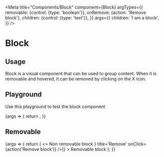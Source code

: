 
<Meta
  title="Components/Block"
  component={Block}
  argTypes={{
    removable: {control: {type: 'boolean'}},
    onRemove: {action: 'Remove block'},
    children: {control: {type: 'text'}},
  }}
  args={{
    children: 'I am a block',
  }}
/>

# Block

## Usage

Block is a visual component that can be used to group content.
When it is removable and hovered, it can be removed by clicking on the X icon.

## Playground

Use this playground to test the block component

<Canvas>
  <Story name="Standard">
    {args => {
      return <Block {...args} />;
    }}
  </Story>
</Canvas>

<ArgsTable story="Standard" />

## Removable

<Canvas>
  <Story name="Removable">
    {args => {
      return (
        <>
          <Block {...args}>
            Non removable block
          </Block>
          <Block
            {...args}
            actions={[<IconButton icon={<CloseIcon />} title='Remove' onClick={action('Remove block')} />]}
          >
            Removable block
          </Block>
        </>
      );
    }}
  </Story>
</Canvas>
